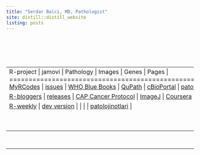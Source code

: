 ```yaml
---
title: "Serdar Balci, MD, Pathologist"
site: distill::distill_website
listing: posts
---
```


::: {itemscope="" itemtype="https://schema.org/Person"}
```{=html}
<script type="application/ld+json">
{
  "@context": "http://schema.org",
  "@type": "Person",
  "name": "Serdar Balcı",
  "url": "https://www.serdarbalci.com/",
  "jobTitle": "MD, Pathologist",
  "sameAs": [
    "https://www.facebook.com/serdarbalcimd",
    "https://www.facebook.com/serdarbalcimdpathologist/",
    "https://www.instagram.com/balciserdar/",
    "https://www.linkedin.com/in/serdar-balci-md-pathologist/",
    "https://twitter.com/serdarbalci",
    "https://github.com/sbalci",
    "https://www.parapathology.com",
    "https://www.patolojinotlari.com",
    "https://www.patolojiai.com/",
    "https://www.memorial.com.tr/doktorlar/serdar-balci"
  ]
}
</script>
```
:::

<br><br>

+---------------------------------------------------------------+---------------------------------------------------------------------+----------------------------------------------------------------------------------------------------------------------+-------------------------------------+--------------------------------------------------------------------------------------------------------------------+----------------------------------------------------------------+
| R-project                                                     | jamovi                                                              | Pathology                                                                                                            | Images                              | Genes                                                                                                              | Pages                                                          |
+===============================================================+=====================================================================+======================================================================================================================+=====================================+====================================================================================================================+================================================================+
| [MyRCodes](https://github.com/sbalci/MyRCodesForDataAnalysis){target="_blank"} | [issues](https://github.com/jamovi/jamovi/issues){target="_blank"}                   | [WHO Blue Books](https://tumourclassification.iarc.who.int/welcome/){target="_blank"}                                                 | [QuPath](https://qupath.github.io/){target="_blank"} | [cBioPortal](http://www.cbioportal.org/){target="_blank"}                                                                           | [patolojiAI](https://www.patolojiai.com/){target="_blank"}                      |
+---------------------------------------------------------------+---------------------------------------------------------------------+----------------------------------------------------------------------------------------------------------------------+-------------------------------------+--------------------------------------------------------------------------------------------------------------------+----------------------------------------------------------------+
| [R-bloggers](https://www.r-bloggers.com/){target="_blank"}                     | [releases](https://www.jamovi.org/download.html){target="_blank"}                    | [CAP Cancer Protocol](https://www.cap.org/protocols-and-guidelines/cancer-reporting-tools/cancer-protocol-templates){target="_blank"} | [ImageJ](https://imagej.github.io/){target="_blank"} | [Coursera](https://www.coursera.org/learn/data-genes-medicine/lecture/uVUus/working-with-cbioportal-gene-networks){target="_blank"} | [drozlembalci](https://www.drozlembalci.com/){target="_blank"}{target="_blank"} |
+---------------------------------------------------------------+---------------------------------------------------------------------+----------------------------------------------------------------------------------------------------------------------+-------------------------------------+--------------------------------------------------------------------------------------------------------------------+----------------------------------------------------------------+
| [R-weekly](https://rweekly.org/){target="_blank"}                              | [dev version](https://www.jamovi.org/downloads/jamovi-unsigned.zip){target="_blank"} |                                                                                                                      |                                     |                                                                                                                    | [patolojinotlari](https://www.patolojinotlari.com/){target="_blank"}            |
+---------------------------------------------------------------+---------------------------------------------------------------------+----------------------------------------------------------------------------------------------------------------------+-------------------------------------+--------------------------------------------------------------------------------------------------------------------+----------------------------------------------------------------+
|                                                               | [forum](https://forum.jamovi.org/){target="_blank"}                                  |                                                                                                                      |                                     |                                                                                                                    | [parapathology](https://www.parapathology.com/){target="_blank"}                |
+---------------------------------------------------------------+---------------------------------------------------------------------+----------------------------------------------------------------------------------------------------------------------+-------------------------------------+--------------------------------------------------------------------------------------------------------------------+----------------------------------------------------------------+
|                                                               | [dev](https://dev.jamovi.org/tuts0101-getting-started.html){target="_blank"}         |                                                                                                                      |                                     |                                                                                                                    |                                                                |
+---------------------------------------------------------------+---------------------------------------------------------------------+----------------------------------------------------------------------------------------------------------------------+-------------------------------------+--------------------------------------------------------------------------------------------------------------------+----------------------------------------------------------------+

: For My Daily Visits

<br>

<hr>
